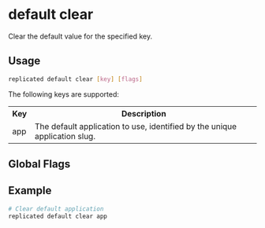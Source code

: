 
# default clear

Clear the default value for the specified key.

## Usage

```bash
replicated default clear [key] [flags]
```
The following keys are supported:

<table>
  <tr>
    <th>Key</th>
    <th>Description</th>
  </tr>
  <tr>
    <td>app</td>
    <td>The default application to use, identified by the unique application slug.</td>
  </tr>
</table>

## Global Flags

<GlobalFlags/>

## Example

```bash
# Clear default application
replicated default clear app
```